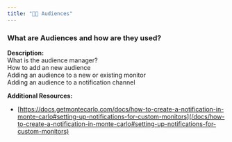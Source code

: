 ```yaml
---
title: "🧑‍🎓 Audiences"
---
```


### What are Audiences and how are they used?

**Description:**  
What is the audience manager?  
How to add an new audience  
Adding an audience to a new or existing monitor  
Adding an audience to a notification channel

**Additional Resources:** 

* [https://docs.getmontecarlo.com/docs/how-to-create-a-notification-in-monte-carlo#setting-up-notifications-for-custom-monitors](/docs/how-to-create-a-notification-in-monte-carlo#setting-up-notifications-for-custom-monitors)